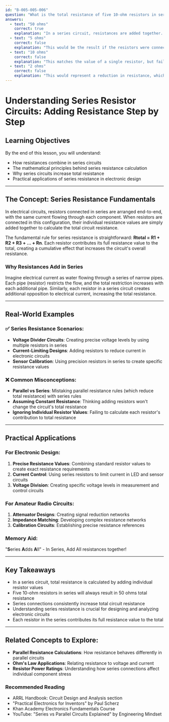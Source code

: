 ```yaml
---
id: "B-005-005-006"
question: "What is the total resistance of five 10-ohm resistors in series?"
answers:
  - text: "50 ohms"
    correct: true
    explanation: "In a series circuit, resistances are added together. Each 10-ohm resistor contributes its full resistance to the total, so five 10-ohm resistors will result in a total resistance of 50 ohms. This follows the fundamental rule of series circuits: Rtotal = R1 + R2 + R3 + R4 + R5."
  - text: "5 ohms"
    correct: false
    explanation: "This would be the result if the resistors were connected in parallel, not series. In a series circuit, resistances are added together, not divided, so the total resistance will be significantly higher than any individual resistor's value."
  - text: "10 ohms"
    correct: false
    explanation: "This matches the value of a single resistor, but fails to account for the additional resistors in the series circuit. When resistors are connected in series, each adds its full resistance to the total."
  - text: "2 ohms"
    correct: false
    explanation: "This would represent a reduction in resistance, which is impossible in a series circuit. Series connections always increase total resistance, not decrease it."
---
```


# Understanding Series Resistor Circuits: Adding Resistance Step by Step

## Learning Objectives
By the end of this lesson, you will understand:
- How resistances combine in series circuits
- The mathematical principles behind series resistance calculation
- Why series circuits increase total resistance
- Practical applications of series resistance in electronic design

---

## The Concept: Series Resistance Fundamentals

In electrical circuits, resistors connected in series are arranged end-to-end, with the same current flowing through each component. When resistors are connected in this configuration, their individual resistance values are simply added together to calculate the total circuit resistance.

The fundamental rule for series resistance is straightforward: **Rtotal = R1 + R2 + R3 + ... + Rn**. Each resistor contributes its full resistance value to the total, creating a cumulative effect that increases the circuit's overall resistance.

### Why Resistances Add in Series

Imagine electrical current as water flowing through a series of narrow pipes. Each pipe (resistor) restricts the flow, and the total restriction increases with each additional pipe. Similarly, each resistor in a series circuit creates additional opposition to electrical current, increasing the total resistance.

---

## Real-World Examples

### ✅ Series Resistance Scenarios:
- **Voltage Divider Circuits**: Creating precise voltage levels by using multiple resistors in series
- **Current-Limiting Designs**: Adding resistors to reduce current in electronic circuits
- **Sensor Calibration**: Using precision resistors in series to create specific resistance values

### ❌ Common Misconceptions:
- **Parallel vs Series**: Mistaking parallel resistance rules (which reduce total resistance) with series rules
- **Assuming Constant Resistance**: Thinking adding resistors won't change the circuit's total resistance
- **Ignoring Individual Resistor Values**: Failing to calculate each resistor's contribution to total resistance

---

## Practical Applications

### For Electronic Design:
1. **Precise Resistance Values**: Combining standard resistor values to create exact resistance requirements
2. **Current Control**: Using series resistors to limit current in LED and sensor circuits
3. **Voltage Division**: Creating specific voltage levels in measurement and control circuits

### For Amateur Radio Circuits:
1. **Attenuator Designs**: Creating signal reduction networks
2. **Impedance Matching**: Developing complex resistance networks
3. **Calibration Circuits**: Establishing precise resistance references

### Memory Aid:
"**S**eries **A**dds **A**ll" - In Series, Add All resistances together!

---

## Key Takeaways

- In a series circuit, total resistance is calculated by adding individual resistor values
- Five 10-ohm resistors in series will always result in 50 ohms total resistance
- Series connections consistently increase total circuit resistance
- Understanding series resistance is crucial for designing and analyzing electronic circuits
- Each resistor in the series contributes its full resistance value to the total

---

## Related Concepts to Explore:
- **Parallel Resistance Calculations**: How resistance behaves differently in parallel circuits
- **Ohm's Law Applications**: Relating resistance to voltage and current
- **Resistor Power Ratings**: Understanding how series connections affect individual component stress

### Recommended Reading
- ARRL Handbook: Circuit Design and Analysis section
- "Practical Electronics for Inventors" by Paul Scherz
- Khan Academy Electronics Fundamentals Course
- YouTube: "Series vs Parallel Circuits Explained" by Engineering Mindset